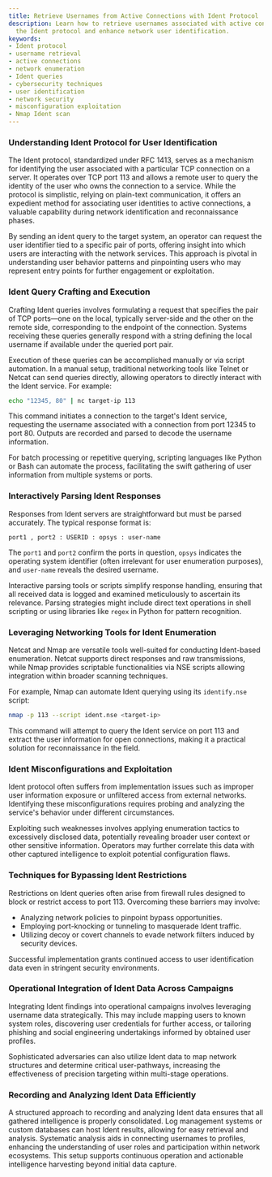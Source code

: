 ```yaml
---
title: Retrieve Usernames from Active Connections with Ident Protocol
description: Learn how to retrieve usernames associated with active connections using
  the Ident protocol and enhance network user identification.
keywords:
- Ident protocol
- username retrieval
- active connections
- network enumeration
- Ident queries
- cybersecurity techniques
- user identification
- network security
- misconfiguration exploitation
- Nmap Ident scan
---
```


### Understanding Ident Protocol for User Identification

The Ident protocol, standardized under RFC 1413, serves as a mechanism for identifying the user associated with a particular TCP connection on a server. It operates over TCP port 113 and allows a remote user to query the identity of the user who owns the connection to a service. While the protocol is simplistic, relying on plain-text communication, it offers an expedient method for associating user identities to active connections, a valuable capability during network identification and reconnaissance phases.

By sending an ident query to the target system, an operator can request the user identifier tied to a specific pair of ports, offering insight into which users are interacting with the network services. This approach is pivotal in understanding user behavior patterns and pinpointing users who may represent entry points for further engagement or exploitation.

### Ident Query Crafting and Execution

Crafting Ident queries involves formulating a request that specifies the pair of TCP ports—one on the local, typically server-side and the other on the remote side, corresponding to the endpoint of the connection. Systems receiving these queries generally respond with a string defining the local username if available under the queried port pair.

Execution of these queries can be accomplished manually or via script automation. In a manual setup, traditional networking tools like Telnet or Netcat can send queries directly, allowing operators to directly interact with the Ident service. For example:

```bash
echo "12345, 80" | nc target-ip 113
```

This command initiates a connection to the target's Ident service, requesting the username associated with a connection from port 12345 to port 80. Outputs are recorded and parsed to decode the username information.

For batch processing or repetitive querying, scripting languages like Python or Bash can automate the process, facilitating the swift gathering of user information from multiple systems or ports.

### Interactively Parsing Ident Responses

Responses from Ident servers are straightforward but must be parsed accurately. The typical response format is:

```
port1 , port2 : USERID : opsys : user-name
```

The `port1` and `port2` confirm the ports in question, `opsys` indicates the operating system identifier (often irrelevant for user enumeration purposes), and `user-name` reveals the desired username.

Interactive parsing tools or scripts simplify response handling, ensuring that all received data is logged and examined meticulously to ascertain its relevance. Parsing strategies might include direct text operations in shell scripting or using libraries like `regex` in Python for pattern recognition.

### Leveraging Networking Tools for Ident Enumeration

Netcat and Nmap are versatile tools well-suited for conducting Ident-based enumeration. Netcat supports direct responses and raw transmissions, while Nmap provides scriptable functionalities via NSE scripts allowing integration within broader scanning techniques.

For example, Nmap can automate Ident querying using its `identify.nse` script:

```bash
nmap -p 113 --script ident.nse <target-ip>
```

This command will attempt to query the Ident service on port 113 and extract the user information for open connections, making it a practical solution for reconnaissance in the field.

### Ident Misconfigurations and Exploitation

Ident protocol often suffers from implementation issues such as improper user information exposure or unfiltered access from external networks. Identifying these misconfigurations requires probing and analyzing the service's behavior under different circumstances.

Exploiting such weaknesses involves applying enumeration tactics to excessively disclosed data, potentially revealing broader user context or other sensitive information. Operators may further correlate this data with other captured intelligence to exploit potential configuration flaws.

### Techniques for Bypassing Ident Restrictions

Restrictions on Ident queries often arise from firewall rules designed to block or restrict access to port 113. Overcoming these barriers may involve:

- Analyzing network policies to pinpoint bypass opportunities.
- Employing port-knocking or tunneling to masquerade Ident traffic.
- Utilizing decoy or covert channels to evade network filters induced by security devices.

Successful implementation grants continued access to user identification data even in stringent security environments.

### Operational Integration of Ident Data Across Campaigns

Integrating Ident findings into operational campaigns involves leveraging username data strategically. This may include mapping users to known system roles, discovering user credentials for further access, or tailoring phishing and social engineering undertakings informed by obtained user profiles.

Sophisticated adversaries can also utilize Ident data to map network structures and determine critical user-pathways, increasing the effectiveness of precision targeting within multi-stage operations.

### Recording and Analyzing Ident Data Efficiently

A structured approach to recording and analyzing Ident data ensures that all gathered intelligence is properly consolidated. Log management systems or custom databases can host Ident results, allowing for easy retrieval and analysis. Systematic analysis aids in connecting usernames to profiles, enhancing the understanding of user roles and participation within network ecosystems. This setup supports continuous operation and actionable intelligence harvesting beyond initial data capture.